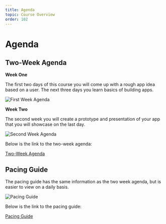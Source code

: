```yaml
---
title: Agenda
topic: Course Overview
order: 102
---
```


# Agenda

## Two-Week Agenda

**Week One**

The first two days of this course you will come up with a rough app idea based on a user. The next three days you learn basics of building apps.

![First Week Agenda](./week-one-agenda-ad.jpg)

**Week Two**

The second week you will create a prototype and presentation of your app that you will showcase on the last day.

![Second Week Agenda](./week-two-agenda-ad.jpg)

Below is the link to the two-week agenda:

<a href="https://docs.google.com/spreadsheets/d/1WmTgAae_uZeKmprTyUutUY4xikFBchVzeBanoKBZyPc/edit?usp=sharing" target="_blank"  class="mdxLink">Two-Week Agenda</a>


## Pacing Guide

The pacing guide has the same information as the two week agenda, but is easier to view on a daily basis.

![Pacing Guide](./pacing-guide.jpg)

Below is the link to the pacing guide:

<a href="https://docs.google.com/document/d/1z6b47R7EMEXBWfiXKdZNxGRJgVhGN9ncJhoybZZD9p4/edit?usp=sharing" target="_blank"  class="mdxLink">Pacing Guide</a>